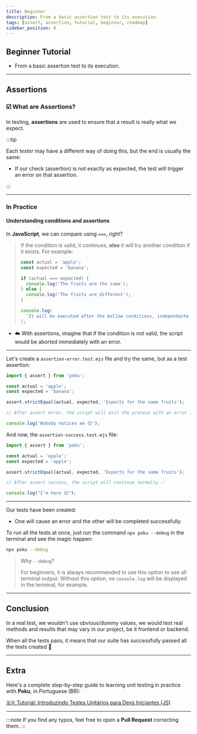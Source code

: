 ```yaml
---
title: Beginner
description: From a basic assertion test to its execution.
tags: [assert, assertion, tutorial, beginner, roadmap]
sidebar_position: 0
---
```



<div className='title-section'>
<aside>

# Beginner Tutorial

- From a basic assertion test to its execution.

</aside>
  <aside>
    <Junior className='logo' height='128' />
  </aside>
</div>

<hr />

## Assertions

>

### ☑️ What are Assertions?

In testing, **assertions** are used to ensure that a result is really what we expect.

:::tip

Each _tester_ may have a different way of doing this, but the end is usually the same:

- If our check (assertion) is not exactly as expected, the test will trigger an error on that assertion.

:::

<hr />

### In Practice

#### Understanding conditions and assertions

In **JavaScript**, we can compare using `===`, right?

<blockquote>

If the condition is valid, it continues, **else** it will try another condition if it exists. For example:

```js
const actual = 'apple';
const expected = 'banana';

if (actual === expected) {
  console.log('The fruits are the same');
} else {
  console.log('The fruits are different');
}

console.log(
  'It will be executed after the bellow conditions, independante of the result'
);
```

</blockquote>

- ☁️ With assertions, imagine that if the condition is not valid, the script would be aborted immediately with an error.

<hr />

Let's create a `assertion-error.test.mjs` file and try the same, but as a test assertion:

```js
import { assert } from 'poku';

const actual = 'apple';
const expected = 'banana';

assert.strictEqual(actual, expected, 'Expects for the same fruits');

// After assert error, the script will exit the process with an error ❌

console.log('Nobody notices me 😔');
```

And now, the `assertion-success.test.mjs` file:

```js
import { assert } from 'poku';

const actual = 'apple';
const expected = 'apple';

assert.strictEqual(actual, expected, 'Expects for the same fruits');

// After assert success, the script will continue normally ✅

console.log("I'm here 😌");
```

<hr />

Our tests have been created:

- One will cause an error and the other will be completed successfully.

To run all the tests at once, just run the command `npx poku --debug` in the terminal and see the magic happen:

```sh
npx poku --debug
```

> Why `--debug`?
>
> For beginners, it is always recommended to use this option to see all terminal output. Without this option, no `console.log` will be displayed in the terminal, for example.

<hr />

## Conclusion

In a real test, we wouldn't use obvious/dummy values, we would test real methods and results that may vary in our project, be it frontend or backend.

When all the tests pass, it means that our suite has successfully passed all the tests created 🎉

<hr />

## Extra

Here's a complete step-by-step guide to learning unit testing in practice with **Poku**, in Portuguese (BR):

[🇧🇷 Tutorial: Introduzindo Testes Unitários para Devs Iniciantes (JS)](https://www.tabnews.com.br/wellwelwel/tutorial-introduzindo-testes-unitarios-para-devs-iniciantes-js)

<hr />

:::note
If you find any typos, feel free to open a **Pull Request** correcting them.
:::
